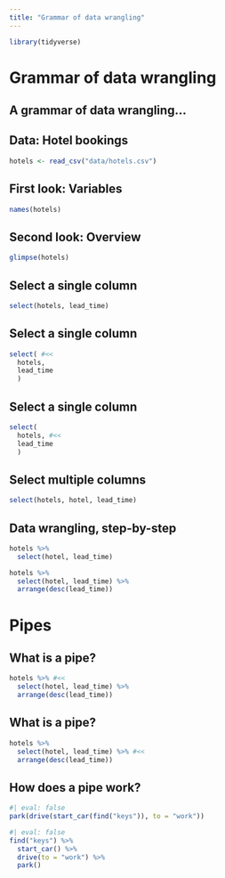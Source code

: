 ```yaml
---
title: "Grammar of data wrangling"
---
```


```r
library(tidyverse)
```


# Grammar of data wrangling


## A grammar of data wrangling...

## Data: Hotel bookings

```r
hotels <- read_csv("data/hotels.csv")
```

## First look: Variables

```r
names(hotels)
```


## Second look: Overview

```r
glimpse(hotels)
```

## Select a single column


```r
select(hotels, lead_time)
```



## Select a single column


```r
select( #<<
  hotels, 
  lead_time
  )
```


## Select a single column


```r
select( 
  hotels, #<<
  lead_time
  )
```




## Select multiple columns


```r
select(hotels, hotel, lead_time)
```


## Data wrangling, step-by-step

```r
hotels %>%
  select(hotel, lead_time)
```


```r
hotels %>%
  select(hotel, lead_time) %>%
  arrange(desc(lead_time))
```

# Pipes

## What is a pipe?

```r
hotels %>% #<<
  select(hotel, lead_time) %>%
  arrange(desc(lead_time))
```

## What is a pipe?

```r
hotels %>%
  select(hotel, lead_time) %>% #<<
  arrange(desc(lead_time))
```

## How does a pipe work?

```r
#| eval: false
park(drive(start_car(find("keys")), to = "work"))
```


```r
#| eval: false
find("keys") %>%
  start_car() %>%
  drive(to = "work") %>%
  park()
```


